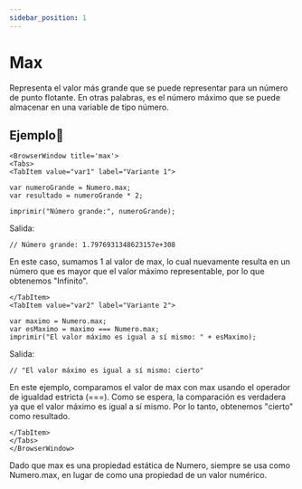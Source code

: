 ```yaml
---
sidebar_position: 1
---
```



# Max

Representa el valor más grande que se puede representar para un número de punto flotante. En otras palabras, es el número máximo que se puede almacenar en una variable de tipo número.

## Ejemplo📝

```mdx-code-block
<BrowserWindow title='max'>
<Tabs>
<TabItem value="var1" label="Variante 1">
```

```dummy
var numeroGrande = Numero.max;
var resultado = numeroGrande * 2;

imprimir("Número grande:", numeroGrande);
```

Salida:
```dummy
// Número grande: 1.7976931348623157e+308
```
En este caso, sumamos 1 al valor de max, lo cual nuevamente resulta en un número que es mayor que el valor máximo representable, por lo que obtenemos "Infinito".
```mdx-code-block
</TabItem>
<TabItem value="var2" label="Variante 2">
```
```dummy
var maximo = Numero.max;
var esMaximo = maximo === Numero.max;
imprimir("El valor máximo es igual a sí mismo: " + esMaximo);
```
Salida:
```dummy
// "El valor máximo es igual a sí mismo: cierto"
```

En este ejemplo, comparamos el valor de max con max usando el operador de igualdad estricta (===). Como se espera, la comparación es verdadera ya que el valor máximo es igual a sí mismo. Por lo tanto, obtenemos "cierto" como resultado.
```mdx-code-block
</TabItem>
</Tabs>
</BrowserWindow>
```
Dado que max es una propiedad estática de Numero, siempre se usa como Numero.max, en lugar de como una propiedad de un valor numérico.
